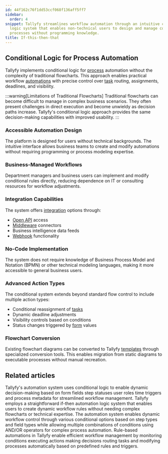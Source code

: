 ```yaml
---
id: 44f162c76f1dd53ccf068f136aff5ff7
sidebar:
  order: 4
snippet: Tallyfy streamlines workflow automation through an intuitive conditional
  logic system that enables non-technical users to design and manage complex business
  processes without programming knowledge.
title: If-this-then-that
---
```


## Conditional Logic for Process Automation

Tallyfy implements conditional logic for [process](/products/pro/tracking-and-tasks/processes/) automation without the complexity of traditional flowcharts. This approach enables practical workflow [automations](/products/pro/documenting/templates/automations/) with precise control over [task](/products/pro/tracking-and-tasks/tasks/) routing, assignments, deadlines, and visibility.

:::warning[Limitations of Traditional Flowcharts]
Traditional flowcharts can become difficult to manage in complex business scenarios. They often present challenges in direct execution and become unwieldy as decision paths increase. Tallyfy's conditional logic approach provides the same decision-making capabilities with improved usability.
:::

<lite-vimeo videoid="905736451"></lite-vimeo>

### Accessible Automation Design

The platform is designed for users without technical backgrounds. The intuitive interface allows business teams to create and modify automations without requiring programming or process modeling expertise.

### Business-Managed Workflows

Department managers and business users can implement and modify conditional rules directly, reducing dependence on IT or consulting resources for workflow adjustments.

### Integration Capabilities

The system offers [integration](/products/pro/integrations/) options through:
- [Open API](/products/pro/integrations/open-api/) access
- [Middleware](/products/pro/integrations/middleware/) connectors 
- Business intelligence data feeds
- [Webhook](/products/pro/integrations/webhooks/) functionality

### No-Code Implementation

The system does not require knowledge of Business Process Model and Notation (BPMN) or other technical modeling languages, making it more accessible to general business users.

### Advanced Action Types

The conditional system extends beyond standard flow control to include multiple action types:

* Conditional reassignment of [tasks](/products/pro/tracking-and-tasks/tasks/)
* Dynamic deadline adjustments
* Visibility controls based on conditions
* Status changes triggered by [form](/products/pro/tracking-and-tasks/tasks/what-are-form-fields-in-tallyfy/) values

### Flowchart Conversion

Existing flowchart diagrams can be converted to Tallyfy [templates](/products/pro/documenting/templates/) through specialized conversion tools. This enables migration from static diagrams to executable processes without manual recreation.


## Related articles
<CardGrid>
<LinkTitleCard header="<b>Automations > Conditionals</b>" href="/products/pro/documenting/templates/automations/conditionals/" > Tallyfy's automation system uses conditional logic to enable dynamic decision-making based on form fields step statuses user roles time triggers and process metadata for streamlined workflow management. </LinkTitleCard>
<LinkTitleCard header="<b>Automations > Logic operations explained</b>" href="/products/pro/documenting/templates/automations/logic-explained/" > Tallyfy employs a straightforward if-then automation logic system that enables users to create dynamic workflow rules without needing complex flowcharts or technical expertise. </LinkTitleCard>
<LinkTitleCard header="<b>Conditionals > Conditionals (IF) explained</b>" href="/products/pro/documenting/templates/automations/conditionals/conditionals-explained/" > The automation system enables dynamic workflow control through various conditional options based on step types and field types while allowing multiple combinations of conditions using AND/OR operators for complex process automation. </LinkTitleCard>
<LinkTitleCard header="<b>Templates > Automations</b>" href="/products/pro/documenting/templates/automations/" > Rule-based automations in Tallyfy enable efficient workflow management by monitoring conditions executing actions making decisions routing tasks and modifying processes automatically based on predefined rules and triggers. </LinkTitleCard>
</CardGrid>